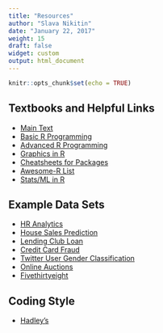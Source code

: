 ```yaml
---
title: "Resources"
author: "Slava Nikitin"
date: "January 22, 2017"
weight: 15
draft: false
widget: custom
output: html_document
---
```


```r
knitr::opts_chunk$set(echo = TRUE)
```

## Textbooks and Helpful Links
- [Main Text](https://r4ds.had.co.nz/)  
- [Basic R Programming](https://leanpub.com/rprogramming)  
- [Advanced R Programming](https://adv-r.had.co.nz/)  
- [Graphics in R](https://www.cookbook-r.com/Graphs/)  
- [Cheatsheets for Packages](https://www.rstudio.com/resources/cheatsheets/)  
- [Awesome-R List](https://awesome-r.com/)  
- [Stats/ML in R](https://r-statistics.co/)  

## Example Data Sets  
- [HR Analytics](https://www.kaggle.com/ludobenistant/hr-analytics)  
- [House Sales Prediction](https://www.kaggle.com/harlfoxem/housesalesprediction)  
- [Lending Club Loan](https://www.kaggle.com/wendykan/lending-club-loan-data)  
- [Credit Card Fraud](https://www.kaggle.com/dalpozz/creditcardfraud)  
- [Twitter User Gender Classification](https://www.kaggle.com/crowdflower/twitter-user-gender-classification)  
- [Online Auctions](https://www.kaggle.com/onlineauctions/online-auctions-dataset)  
- [Fivethirtyeight](https://github.com/rudeboybert/fivethirtyeight)  

## Coding Style
- [Hadley's](https://adv-r.had.co.nz/Style.html) 

